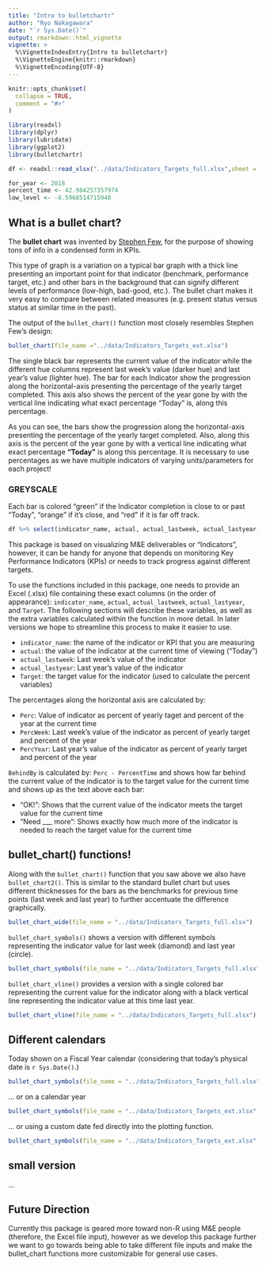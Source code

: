 ```yaml
---
title: "Intro to bulletchartr"
author: "Ryo Nakagawara"
date: "`r Sys.Date()`"
output: rmarkdown::html_vignette
vignette: >
  %\VignetteIndexEntry{Intro to bulletchartr}
  %\VignetteEngine{knitr::rmarkdown}
  %\VignetteEncoding{UTF-8}
---
```


```r
knitr::opts_chunk$set(
  collapse = TRUE,
  comment = "#>"
)
```

```r
library(readxl)
library(dplyr)
library(lubridate)
library(ggplot2)
library(bulletchartr)

df <- readxl::read_xlsx("../data/Indicators_Targets_full.xlsx",sheet = "Sheet1")

for_year <- 2018
percent_time <- 42.984257357974
low_level <- -8.5968514715948

```

## What is a bullet chart?

The __bullet chart__ was invented by [Stephen Few](https://www.perceptualedge.com/articles/misc/Bullet_Graph_Design_Spec.pdf), for the purpose of showing tons of info in a condensed form in KPIs.

This type of graph is a variation on a typical bar graph with a thick line presenting an important point for that indicator (benchmark, performance target, etc.) and other bars in the background that can signify different levels of performance (low-high, bad-good, etc.). The bullet chart makes it very easy to compare between related measures (e.g. present status versus status at similar time in the past).

The output of the `bullet_chart()` function most closely resembles Stephen Few's design: 

```r
bullet_chart(file_name ="../data/Indicators_Targets_ext.xlsx")
```

The single black bar represents the current value of the indicator while the different hue columns represent last week's value (darker hue) and last year's value (lighter hue). The bar for each Indicator show the progression along the horizontal-axis presenting the percentage of the yearly target completed. This axis also shows the percent of the year gone by with the vertical line indicating what exact percentage "Today" is, along this percentage. 


As you can see, the bars show the progression along the horizontal-axis presenting the percentage of the yearly target completed. Also, along this axis is the percent of the year gone by with a vertical line indicating what exact percentage __"Today"__ is along this percentage. It is necessary to use percentages as we have multiple indicators of varying units/parameters for each project! 


### GREYSCALE
Each bar is colored "green" if the Indicator completion is close to or past "Today", "orange" if it's close, and "red" if it is far off track.


```r
df %>% select(indicator_name, actual, actual_lastweek, actual_lastyear, target) %>% glimpse()
```

This package is based on visualizing M&E deliverables or "Indicators", however, it can be handy for anyone that depends on monitoring Key Performance Indicators (KPIs) or needs to track progress against different targets. 

To use the functions included in this package, one needs to provide an Excel (.xlsx) file containing these exact columns (in the order of appearance): `indicator_name`, `actual`, `actual_lastweek`, `actual_lastyear`, and `Target`. The following sections will describe these variables, as well as the extra variables calculated within the function in more detail. In later versions we hope to streamline this process to make it easier to use. 

* `indicator_name`: the name of the indicator or KPI that you are measuring
* `actual`: the value of the indicator at the current time of viewing ("Today")
* `actual_lastweek`: Last week's value of the indicator
* `actual_lastyear`: Last year's value of the indicator
* `Target`: the target value for the indicator (used to calculate the percent variables)

The percentages along the horizontal axis are calculated by: 

* `Perc`: Value of indicator as percent of yearly taget and percent of the year at the current time
* `PercWeek`: Last week's value of the indicator as percent of yearly target and percent of the year
* `PercYear`: Last year's value of the indicator as percent of yearly target and percent of the year

`BehindBy` is calculated by: `Perc - PercentTime` and shows how far behind the current value of the indicator is to the target value for the current time and shows up as the text above each bar: 

* "OK!": Shows that the current value of the indicator meets the target value for the current time
* "Need ___ more": Shows exactly how much more of the indicator is needed to reach the target value for the current time


## bullet_chart() functions!

Along with the `bullet_chart()` function that you saw above we also have `bullet_chart2()`.
This is similar to the standard bullet chart but uses different thicknesses for the bars as the benchmarks for previous time points (last week and last year) to further
accentuate the difference graphically.

```r
bullet_chart_wide(file_name = "../data/Indicators_Targets_full.xlsx")
```


`bullet_chart_symbols()` shows a version with different symbols representing the indicator value for 
last week (diamond) and last year (circle).

```r
bullet_chart_symbols(file_name = "../data/Indicators_Targets_full.xlsx")
```


`bullet_chart_vline()` provides a version with a single colored bar representing the current value
for the indicator along with a black vertical line representing the indicator value at this time
last year.

```r
bullet_chart_vline(file_name = "../data/Indicators_Targets_full.xlsx")

```

## Different calendars

Today shown on a Fiscal Year calendar (considering that today's physical date is `r Sys.Date()`.)

```r
bullet_chart_symbols(file_name = "../data/Indicators_Targets_full.xlsx", cal_type = "fis")
```

... or on a calendar year

```r
bullet_chart_symbols(file_name = "../data/Indicators_Targets_ext.xlsx", cal_type = "cal")
```

... or using a custom date fed directly into the plotting function.

```r
bullet_chart_symbols(file_name = "../data/Indicators_Targets_ext.xlsx", cal_type = "2018/02/15")
```


## small version

...

## Future Direction

Currently this package is geared more toward non-R using M&E people (therefore, the Excel file input), however as we develop this package further we want to go towards being able to take different file inputs and make the bullet_chart functions more customizable for general use cases. 
